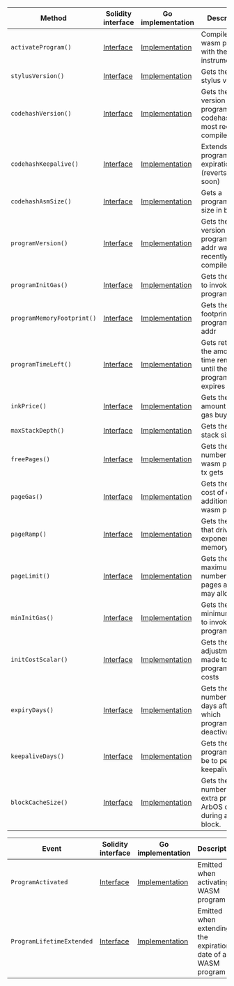 <table>
  <thead>
    <tr>
      <th>Method</th>
      <th>Solidity interface</th>
      <th>Go implementation</th>
      <th>Description</th>
    </tr>
  </thead>
  <tbody>
    <tr>
      <td>
        <code>activateProgram()</code>
      </td>
      <td>
        <a
          href="https://github.com/OffchainLabs/nitro-contracts/blob/0aec58c99fd7af4502d89335cdbe2c29248f44fa/src/precompiles/ArbWasm.sol#L16"
          target="_blank"
        >
          Interface
        </a>
      </td>
      <td>
        <a
          href="https://github.com/OffchainLabs/nitro/blob/v3.6.4/precompiles/ArbWasm.go#L35"
          target="_blank"
        >
          Implementation
        </a>
      </td>
      <td>Compile a wasm program with the latest instrumentation</td>
    </tr>
    <tr>
      <td>
        <code>stylusVersion()</code>
      </td>
      <td>
        <a
          href="https://github.com/OffchainLabs/nitro-contracts/blob/0aec58c99fd7af4502d89335cdbe2c29248f44fa/src/precompiles/ArbWasm.sol#L22"
          target="_blank"
        >
          Interface
        </a>
      </td>
      <td>
        <a
          href="https://github.com/OffchainLabs/nitro/blob/v3.6.4/precompiles/ArbWasm.go#L94"
          target="_blank"
        >
          Implementation
        </a>
      </td>
      <td>Gets the latest stylus version</td>
    </tr>
    <tr>
      <td>
        <code>codehashVersion()</code>
      </td>
      <td>
        <a
          href="https://github.com/OffchainLabs/nitro-contracts/blob/0aec58c99fd7af4502d89335cdbe2c29248f44fa/src/precompiles/ArbWasm.sol#L26"
          target="_blank"
        >
          Interface
        </a>
      </td>
      <td>
        <a
          href="https://github.com/OffchainLabs/nitro/blob/v3.6.4/precompiles/ArbWasm.go#L171"
          target="_blank"
        >
          Implementation
        </a>
      </td>
      <td>Gets the stylus version that program with codehash was most recently compiled with</td>
    </tr>
    <tr>
      <td>
        <code>codehashKeepalive()</code>
      </td>
      <td>
        <a
          href="https://github.com/OffchainLabs/nitro-contracts/blob/0aec58c99fd7af4502d89335cdbe2c29248f44fa/src/precompiles/ArbWasm.sol#L32"
          target="_blank"
        >
          Interface
        </a>
      </td>
      <td>
        <a
          href="https://github.com/OffchainLabs/nitro/blob/v3.6.4/precompiles/ArbWasm.go#L58"
          target="_blank"
        >
          Implementation
        </a>
      </td>
      <td>Extends a program's expiration date (reverts if too soon)</td>
    </tr>
    <tr>
      <td>
        <code>codehashAsmSize()</code>
      </td>
      <td>
        <a
          href="https://github.com/OffchainLabs/nitro-contracts/blob/0aec58c99fd7af4502d89335cdbe2c29248f44fa/src/precompiles/ArbWasm.sol#L39"
          target="_blank"
        >
          Interface
        </a>
      </td>
      <td>
        <a
          href="https://github.com/OffchainLabs/nitro/blob/v3.6.4/precompiles/ArbWasm.go#L180"
          target="_blank"
        >
          Implementation
        </a>
      </td>
      <td>Gets a program's asm size in bytes</td>
    </tr>
    <tr>
      <td>
        <code>programVersion()</code>
      </td>
      <td>
        <a
          href="https://github.com/OffchainLabs/nitro-contracts/blob/0aec58c99fd7af4502d89335cdbe2c29248f44fa/src/precompiles/ArbWasm.sol#L45"
          target="_blank"
        >
          Interface
        </a>
      </td>
      <td>
        <a
          href="https://github.com/OffchainLabs/nitro/blob/v3.6.4/precompiles/ArbWasm.go#L189"
          target="_blank"
        >
          Implementation
        </a>
      </td>
      <td>Gets the stylus version that program at addr was most recently compiled with</td>
    </tr>
    <tr>
      <td>
        <code>programInitGas()</code>
      </td>
      <td>
        <a
          href="https://github.com/OffchainLabs/nitro-contracts/blob/0aec58c99fd7af4502d89335cdbe2c29248f44fa/src/precompiles/ArbWasm.sol#L52"
          target="_blank"
        >
          Interface
        </a>
      </td>
      <td>
        <a
          href="https://github.com/OffchainLabs/nitro/blob/v3.6.4/precompiles/ArbWasm.go#L198"
          target="_blank"
        >
          Implementation
        </a>
      </td>
      <td>Gets the cost to invoke the program</td>
    </tr>
    <tr>
      <td>
        <code>programMemoryFootprint()</code>
      </td>
      <td>
        <a
          href="https://github.com/OffchainLabs/nitro-contracts/blob/0aec58c99fd7af4502d89335cdbe2c29248f44fa/src/precompiles/ArbWasm.sol#L58"
          target="_blank"
        >
          Interface
        </a>
      </td>
      <td>
        <a
          href="https://github.com/OffchainLabs/nitro/blob/v3.6.4/precompiles/ArbWasm.go#L207"
          target="_blank"
        >
          Implementation
        </a>
      </td>
      <td>Gets the footprint of program at addr</td>
    </tr>
    <tr>
      <td>
        <code>programTimeLeft()</code>
      </td>
      <td>
        <a
          href="https://github.com/OffchainLabs/nitro-contracts/blob/0aec58c99fd7af4502d89335cdbe2c29248f44fa/src/precompiles/ArbWasm.sol#L64"
          target="_blank"
        >
          Interface
        </a>
      </td>
      <td>
        <a
          href="https://github.com/OffchainLabs/nitro/blob/v3.6.4/precompiles/ArbWasm.go#L216"
          target="_blank"
        >
          Implementation
        </a>
      </td>
      <td>Gets returns the amount of time remaining until the program expires</td>
    </tr>
    <tr>
      <td>
        <code>inkPrice()</code>
      </td>
      <td>
        <a
          href="https://github.com/OffchainLabs/nitro-contracts/blob/0aec58c99fd7af4502d89335cdbe2c29248f44fa/src/precompiles/ArbWasm.sol#L70"
          target="_blank"
        >
          Interface
        </a>
      </td>
      <td>
        <a
          href="https://github.com/OffchainLabs/nitro/blob/v3.6.4/precompiles/ArbWasm.go#L100"
          target="_blank"
        >
          Implementation
        </a>
      </td>
      <td>Gets the amount of ink 1 gas buys</td>
    </tr>
    <tr>
      <td>
        <code>maxStackDepth()</code>
      </td>
      <td>
        <a
          href="https://github.com/OffchainLabs/nitro-contracts/blob/0aec58c99fd7af4502d89335cdbe2c29248f44fa/src/precompiles/ArbWasm.sol#L74"
          target="_blank"
        >
          Interface
        </a>
      </td>
      <td>
        <a
          href="https://github.com/OffchainLabs/nitro/blob/v3.6.4/precompiles/ArbWasm.go#L106"
          target="_blank"
        >
          Implementation
        </a>
      </td>
      <td>Gets the wasm stack size limit</td>
    </tr>
    <tr>
      <td>
        <code>freePages()</code>
      </td>
      <td>
        <a
          href="https://github.com/OffchainLabs/nitro-contracts/blob/0aec58c99fd7af4502d89335cdbe2c29248f44fa/src/precompiles/ArbWasm.sol#L78"
          target="_blank"
        >
          Interface
        </a>
      </td>
      <td>
        <a
          href="https://github.com/OffchainLabs/nitro/blob/v3.6.4/precompiles/ArbWasm.go#L112"
          target="_blank"
        >
          Implementation
        </a>
      </td>
      <td>Gets the number of free wasm pages a tx gets</td>
    </tr>
    <tr>
      <td>
        <code>pageGas()</code>
      </td>
      <td>
        <a
          href="https://github.com/OffchainLabs/nitro-contracts/blob/0aec58c99fd7af4502d89335cdbe2c29248f44fa/src/precompiles/ArbWasm.sol#L82"
          target="_blank"
        >
          Interface
        </a>
      </td>
      <td>
        <a
          href="https://github.com/OffchainLabs/nitro/blob/v3.6.4/precompiles/ArbWasm.go#L118"
          target="_blank"
        >
          Implementation
        </a>
      </td>
      <td>Gets the base cost of each additional wasm page</td>
    </tr>
    <tr>
      <td>
        <code>pageRamp()</code>
      </td>
      <td>
        <a
          href="https://github.com/OffchainLabs/nitro-contracts/blob/0aec58c99fd7af4502d89335cdbe2c29248f44fa/src/precompiles/ArbWasm.sol#L86"
          target="_blank"
        >
          Interface
        </a>
      </td>
      <td>
        <a
          href="https://github.com/OffchainLabs/nitro/blob/v3.6.4/precompiles/ArbWasm.go#L124"
          target="_blank"
        >
          Implementation
        </a>
      </td>
      <td>Gets the ramp that drives exponential memory costs</td>
    </tr>
    <tr>
      <td>
        <code>pageLimit()</code>
      </td>
      <td>
        <a
          href="https://github.com/OffchainLabs/nitro-contracts/blob/0aec58c99fd7af4502d89335cdbe2c29248f44fa/src/precompiles/ArbWasm.sol#L90"
          target="_blank"
        >
          Interface
        </a>
      </td>
      <td>
        <a
          href="https://github.com/OffchainLabs/nitro/blob/v3.6.4/precompiles/ArbWasm.go#L130"
          target="_blank"
        >
          Implementation
        </a>
      </td>
      <td>Gets the maximum initial number of pages a wasm may allocate</td>
    </tr>
    <tr>
      <td>
        <code>minInitGas()</code>
      </td>
      <td>
        <a
          href="https://github.com/OffchainLabs/nitro-contracts/blob/0aec58c99fd7af4502d89335cdbe2c29248f44fa/src/precompiles/ArbWasm.sol#L95"
          target="_blank"
        >
          Interface
        </a>
      </td>
      <td>
        <a
          href="https://github.com/OffchainLabs/nitro/blob/v3.6.4/precompiles/ArbWasm.go#L136"
          target="_blank"
        >
          Implementation
        </a>
      </td>
      <td>Gets the minimum costs to invoke a program</td>
    </tr>
    <tr>
      <td>
        <code>initCostScalar()</code>
      </td>
      <td>
        <a
          href="https://github.com/OffchainLabs/nitro-contracts/blob/0aec58c99fd7af4502d89335cdbe2c29248f44fa/src/precompiles/ArbWasm.sol#L99"
          target="_blank"
        >
          Interface
        </a>
      </td>
      <td>
        <a
          href="https://github.com/OffchainLabs/nitro/blob/v3.6.4/precompiles/ArbWasm.go#L147"
          target="_blank"
        >
          Implementation
        </a>
      </td>
      <td>Gets the linear adjustment made to program init costs</td>
    </tr>
    <tr>
      <td>
        <code>expiryDays()</code>
      </td>
      <td>
        <a
          href="https://github.com/OffchainLabs/nitro-contracts/blob/0aec58c99fd7af4502d89335cdbe2c29248f44fa/src/precompiles/ArbWasm.sol#L103"
          target="_blank"
        >
          Interface
        </a>
      </td>
      <td>
        <a
          href="https://github.com/OffchainLabs/nitro/blob/v3.6.4/precompiles/ArbWasm.go#L153"
          target="_blank"
        >
          Implementation
        </a>
      </td>
      <td>Gets the number of days after which programs deactivate</td>
    </tr>
    <tr>
      <td>
        <code>keepaliveDays()</code>
      </td>
      <td>
        <a
          href="https://github.com/OffchainLabs/nitro-contracts/blob/0aec58c99fd7af4502d89335cdbe2c29248f44fa/src/precompiles/ArbWasm.sol#L107"
          target="_blank"
        >
          Interface
        </a>
      </td>
      <td>
        <a
          href="https://github.com/OffchainLabs/nitro/blob/v3.6.4/precompiles/ArbWasm.go#L159"
          target="_blank"
        >
          Implementation
        </a>
      </td>
      <td>Gets the age a program must be to perform a keepalive</td>
    </tr>
    <tr>
      <td>
        <code>blockCacheSize()</code>
      </td>
      <td>
        <a
          href="https://github.com/OffchainLabs/nitro-contracts/blob/0aec58c99fd7af4502d89335cdbe2c29248f44fa/src/precompiles/ArbWasm.sol#L111"
          target="_blank"
        >
          Interface
        </a>
      </td>
      <td>
        <a
          href="https://github.com/OffchainLabs/nitro/blob/v3.6.4/precompiles/ArbWasm.go#L165"
          target="_blank"
        >
          Implementation
        </a>
      </td>
      <td>Gets the number of extra programs ArbOS caches during a given block.</td>
    </tr>
  </tbody>
</table>
<table>
  <thead>
    <tr>
      <th>Event</th>
      <th>Solidity interface</th>
      <th>Go implementation</th>
      <th>Description</th>
    </tr>
  </thead>
  <tbody>
    <tr>
      <td>
        <code>ProgramActivated</code>
      </td>
      <td>
        <a
          href="https://github.com/OffchainLabs/nitro-contracts/blob/0aec58c99fd7af4502d89335cdbe2c29248f44fa/src/precompiles/ArbWasm.sol#L113"
          target="_blank"
        >
          Interface
        </a>
      </td>
      <td>
        <a
          href="https://github.com/OffchainLabs/nitro/blob/v3.6.4/precompiles/ArbWasm.go#L54"
          target="_blank"
        >
          Implementation
        </a>
      </td>
      <td>Emitted when activating a WASM program</td>
    </tr>
    <tr>
      <td>
        <code>ProgramLifetimeExtended</code>
      </td>
      <td>
        <a
          href="https://github.com/OffchainLabs/nitro-contracts/blob/0aec58c99fd7af4502d89335cdbe2c29248f44fa/src/precompiles/ArbWasm.sol#L120"
          target="_blank"
        >
          Interface
        </a>
      </td>
      <td>
        <a
          href="https://github.com/OffchainLabs/nitro/blob/v3.6.4/precompiles/ArbWasm.go#L70"
          target="_blank"
        >
          Implementation
        </a>
      </td>
      <td>Emitted when extending the expiration date of a WASM program</td>
    </tr>
  </tbody>
</table>
